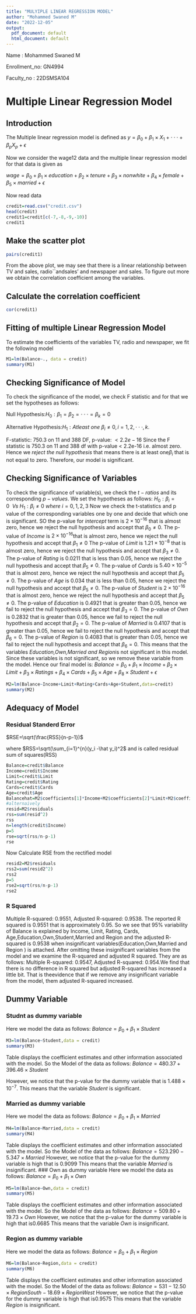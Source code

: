 ```yaml
---
title: "MULYIPLE LINEAR REGRESSION MODEL"
author: "Mohammed Swaned M"
date: "2022-12-05"
output:
  pdf_document: default
  html_document: default
---
```


Name         : Mohammed Swaned M

Enrollment_no: GN4994

Faculty_no   : 22DSMSA104





# Multiple Linear Regression Model
## Introduction

The Multiple linear regression model is defined as
$y=\beta_0+\beta_1 \times X_1 +\cdot\cdot\cdot + \beta_pX_p +\epsilon$ 

Now we consider the wage12 data and the multiple linear regression model for that data is given as

$wage=\beta_0+\beta_1\times education +\beta_2\times tenure +\beta_3\times nonwhite + \beta_4\times female +\beta_5 \times married +\epsilon$

Now read data

```r
credit=read.csv("credit.csv")
head(credit)
credit1=credit[c(-7,-8,-9,-10)]
credit1
```
## Make the scatter plot
```r
pairs(credit1)
```
From the above plot, we may see that there is a linear relationship between TV and sales, radio``andsales’ and newspaper and sales. To figure out more we obtain the correlation coefficient among the
variables.

## Calculate the correlation coefficient
```r
cor(credit1)
```
## Fitting of multiple Linear Regression Model
To estimate the coefficients of the variables TV, radio and newspaper, we fit the following model
```r
M1=lm(Balance~., data = credit)
summary(M1)
```
## Checking Significance of Model
To check the significance of the model, we check F statistic and for that we set the hypotheses as follows:

Null Hypothesis:$H_0 : \beta_1 = \beta_2 =\cdot\cdot\cdot = \beta_k = 0$

Alternative Hypothesis:$H_1 : At least \:one \:\beta_i \neq 0, i = 1, 2, \cdot\cdot\cdot , k$.

F-statistic: 750.3 on 11 and 388 DF, p-value: $< 2.2e-16$ Since the F statistic is 750.3 on 11 and 388 df with p-value < 2.2e-16 i.e. almost zero. Hence we *reject the null hypothesis* that means there is at least one$\beta_i$ that is not equal to zero. Therefore, our model is significant.

## Checking Significance of Variables
To check the significance of variable(s), we check the $t-ratios$ and its corresponding $p-values$. We set the hypotheses as follows:
$H_0 : \beta_i = 0\:\: Vs \ H_1 : \beta_i \neq 0\: where \:i = 0, 1, 2, 3$ 
Now we check the t-statistics and p value of the corresponding variables one by one and decide that which
one is significant. SO the p-value for *intercept* term is $2\times10^{-16}$ that is almost zero, hence we reject the null hypothesis and accept that $\beta_0 \neq 0$.
The p-value of *Income* is  $2\times10^{-16}$that is almost zero, hence we reject the null hypothesis and accept that $\beta_1 \neq 0$
The p-value of *Limit* is $1.21\times10^{-8}$ that is almost zero, hence we reject the null hypothesis and accept that $\beta_3 \neq 0$.
The p-value of *Rating* is $0.0211$ that is  less than 0.05, hence we reject the null hypothesis and accept that $\beta_5 \neq 0$.
The p-value of *Cards* is $5.40\times10^{-5}$ that is almost zero, hence we reject the null hypothesis and accept that $\beta_5 \neq 0$.
The p-value of *Age* is $0.034$ that is less than 0.05, hence we reject the null hypothesis and accept that $\beta_5 \neq 0$.
The p-value of *Student* is $2\times10^{-16}$ that is almost zero, hence we reject the null hypothesis and accept that $\beta_5 \neq 0$.
The p-value of *Education* is 0.4921 that is greater than 0.05, hence we fail to reject the null hypothesis and accept that $\beta_3 = 0$.
The p-value of *Own* is 0.2832 that is greater than 0.05, hence we fail to reject the null hypothesis and accept that $\beta_2 = 0$.
The p-value of *Married* is 0.4107 that is greater than 0.05, hence we fail to reject the null hypothesis and accept that $\beta_6 = 0$.
The p-value of *Region* is 0.4083 that is greater than 0.05, hence we fail to reject the null hypothesis and accept that $\beta_6 = 0$.
This means that the variables *Education,Own,Married and Region*is not significant in this model.
Since these variables is not significant, so we remove these  variable from the model.
Hence our final model is:
$Balance = \beta_0 + \beta_1 \times Income+ \beta_2\times Limit + \beta_3 \times Ratings + \beta_4 \times Cards + \beta_5 \times Age + \beta_8 \times Student + \epsilon$

```r
M2=lm(Balance~Income+Limit+Rating+Cards+Age+Student,data=credit)
summary(M2)
```
## Adequacy of Model
### Residual Standerd Error

$RSE=\sqrt(\frac{RSS}{n-p-1})$

where $RSS=\sqrt(\sum_{i=1}^{n}(y_i -\hat y_i)^2$ and is called residual sum of squares(RSS)
```r
Balance=credit$Balance
Income=credit$Income
Limit=credit$Limit
Rating=credit$Rating
Cards=credit$Cards
Age=credit$Age
Balancehat=M2$coefficients[1]*Income+M2$coefficients[2]*Limit+M2$coefficients[3]*Rating+M2$coefficients[4]*Cards+M2$coefficients[5]*Age
#alternaively
resid=M2$residuals
rss=sum(resid^2)
rss
n=length(credit$Income)
p=5
rse=sqrt(rss/n-p-1)
rse
```
Now Calculate RSE from the rectified model

```r
resid2=M2$residuals
rss2=sum(resid2^2)
rss2
p=5
rse2=sqrt(rss/n-p-1)
rse2
```
### R Squared

Multiple R-squared: 0.9551, Adjusted R-squared: 0.9538. The reported R squared is 0.9551 that is approximately 0.95. So we see that 95% variability of Balance is explained by Income, Limit, Rating, Cards, Age,Education,Own,Student,Married and Region and the adjusted
R- squared is 0.9538 when insignificant variables(Education,Own,Married and Region ) is attached.
After omitting these insignificant variables from the model and we examine the R-squared and adjusted R squared. They are as follows:
Multiple R-squared: 0.9547, Adjusted R-squared: 0.954.We find that there is no difference in R squared but adjusted R-squared has increased a little bit. That is theevidence that if we remove any insignificant variable from the model, them adjusted R-squared increased.

## Dummy Variable
### Studnt as dummy variable
 Here we model the data as follows: 
 $Balance =\beta_0+\beta_1\times Student$
 
```r
M3=lm(Balance~Student,data = credit)
summary(M3)
```
Table displays the coefficient estimates and other information associated with the model. So the  Model of the data as follows:
$Balance=480.37+396.46 \times Student$

However, we notice that the p-value for the dummy variable that is $1.488\times 10^{-7}$. This means that the variable *Student* is significant.

### Married as dummy variable
Here we model the data as follows: 
 $Balance=\beta_0+\beta_1\times Married$
 
```r
M4=lm(Balance~Married,data = credit)
summary(M4)
```
Table displays the coefficient estimates and other information associated with the model. So the  Model of the data as follows:
$Balance=523.290-5.347\times Married$
However, we notice that the p-value for the dummy variable is high that is $0.9099$ This means that the variable *Married* is insignificant.
### Own as dummy variable
Here we model the data as follows: 
 $Balance=\beta_0+\beta_1\times Own$
 
```r
M5=lm(Balance~Own,data = credit)
summary(M5)
```
Table displays the coefficient estimates and other information associated with the model. So the  Model of the data as follows:
$Balance=509.80+19.73\times Own$
However, we notice that the p-value for the dummy variable is high that is$0.6685$ This means that the variable *Own* is insignificant.

### Region as dummy variable
Here we model the data as follows: 
 $Balance=\beta_0+\beta_1\times Region$
 
```r
M6=lm(Balance~Region,data = credit)
summary(M6)
```
Table displays the coefficient estimates and other information associated with the model. So the  Model of the data as follows:
$Balance=531-12.50\times RegionSouth-18.69\times RegionWest$
However, we notice that the p-value for the dummy variable is high that is$0.9575$ This means that the variable *Region* is insignificant.
